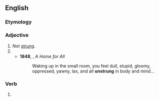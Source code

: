 ==English==

===Etymology===
{{prefix|en|un|strung}}

===Adjective===
{{en-adj|-}}

# Not [[strung]].
# {{rfdef|en}}
#* '''1848''', {{w|Orson Squire Fowler}}, ''A Home for All''
#*: Waking up in the small room, you feel dull, stupid, gloomy, oppressed, yawny, lax, and all '''unstrung''' in body and mind...

===Verb===
{{head|en|verb form}}

# {{en-past of|unstring}}